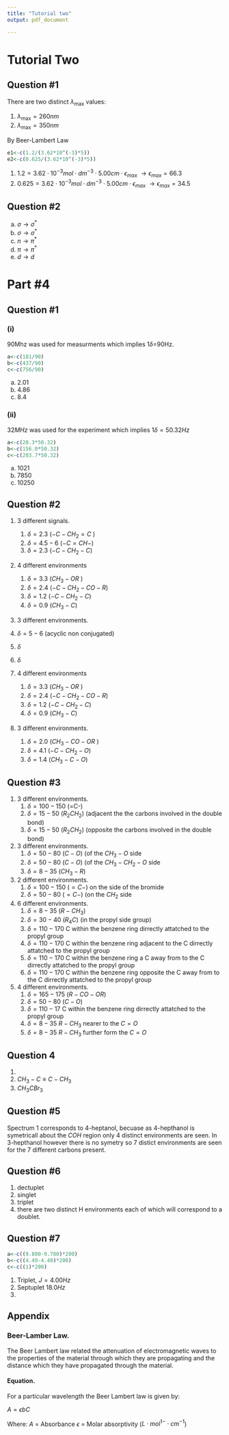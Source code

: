 ```yaml
---
title: "Tutorial two"
output: pdf_document

---
```


# Tutorial Two 

## Question #1

There are two distinct $\lambda_{\text{max}}$ values:\newline 

 #. $\lambda_\text{max}=260nm$
 #. $\lambda_\text{max}=350nm$

By Beer-Lambert Law\footnote{See appendix} 

```r
e1<-c(1.2/(3.62*10^(-3)*5))
e2<-c(0.625/(3.62*10^(-3)*5))
```


 #. $1.2=3.62\cdot 10^{-3}mol\cdot dm^{-3}\cdot 5.00cm\cdot\epsilon_{max}$\newline
    $\rightarrow \epsilon_{max}=66.3$
 #. $0.625=3.62\cdot 10^{-3}mol\cdot dm^{-3}\cdot 5.00cm\cdot\epsilon_{max}$\newline 
    $\rightarrow \epsilon_{max}=34.5$

## Question #2
a) $\sigma \rightarrow \sigma ^*$ \newline 
b) $\sigma \rightarrow \sigma ^*$ \newline 
c) $n\rightarrow \pi^*$ \newline 
d) $\pi \rightarrow \pi ^*$ \newline 
e) $d\rightarrow d$\newline 

# Part #4

## Question #1

### (i)
90Mhz was used for measurments which implies 1$\delta$=90Hz. 

```r
a<-c(181/90)
b<-c(437/90)
c<-c(756/90)

```

a) 2.01\newline 
b) 4.86\newline 
c) 8.4 \newline

### (ii)
$32MHz$ was used for the experiment which implies $1 \delta =50.32Hz$

```r
a<-c(20.3*50.32)
b<-c(156.0*50.32)
c<-c(203.7*50.32)

```
a) 1021\newline
b) 7850\newline 
c) 10250 \newline 

## Question #2
 #. 3 different signals.
    #. $\delta =2.3$ ($-C-CH_2=C$ )
    #. $\delta = 4.5-6$ ($-C=CH-$)
    #. $\delta =2.3$ ($-C-CH_2-C$)
 #. 4 different environments
    #. $\delta =3.3$ ($CH_3-OR$ )
    #. $\delta = 2.4$ ($-C-CH_2-CO-R$)
    #. $\delta =1.2$ ($-C-CH_2-C$)
    #. $\delta =0.9$ ($CH_3-C$)
 #. 3 different environments. 
   #. $\delta = 5-6$ (acyclic non conjugated) 
   #. $\delta$
   #. $\delta$ 
 
 #. 4 different environments
    #. $\delta =3.3$ ($CH_3-OR$ )
    #. $\delta = 2.4$ ($-C-CH_2-CO-R$)
    #. $\delta =1.2$ ($-C-CH_2-C$)
    #. $\delta =0.9$ ($CH_3-C$)
 #. 3 different environments. 
    #. $\delta =2.0$ ($CH_3-CO-OR$ )
    #. $\delta = 4.1$ ($-C-CH_2-O$)
    #. $\delta =1.4$ ($CH_3-C-O$)
    
## Question #3
 #. 3 different environments.     
    #. $\delta =100-150$ (=C-)
    #. $\delta = 15-50$ ($R_2CH_2$) (adjacent the the carbons involved in the double bond)
    #. $\delta = 15-50$ ($R_2CH_2$) (opposite the carbons involved in the double bond)
 #. 3 different environments. 
    #. $\delta = 50-80$ ($C-O$) (of the $CH_3-O$ side
    #. $\delta = 50-80$ ($C-O$) (of the $CH_3-CH_2-O$ side
    #. $\delta = 8-35$ ($CH_3-R$)
 #. 2 different environments. 
    #. $\delta = 100-150$ ($=C-$) on the side of the bromide
    #. $\delta = 50-80$ ($=C-$) (on the $CH_2$ side
 #. 6 different environments. 
    #. $\delta =8-35$ ($R-CH_3$) 
    #. $\delta = 30-40$ ($R_4C$) (in the propyl side group)
    #. $\delta = 110-170$ C within the benzene ring dirrectly attatched to the propyl group
    #. $\delta = 110-170$ C within the benzene ring adjacent to the C dirrectly attatched to the propyl group
    #. $\delta = 110-170$ C within the benzene ring a C away from to the C dirrectly attatched to the propyl group
    #. $\delta = 110-170$ C within the benzene ring opposite the C away from to the C dirrectly attatched to the propyl group
 #. 4 different environments. 
    #. $\delta =165-175$ ($R-CO-OR$) 
    #. $\delta = 50-80$ ($C-O$) 
    #. $\delta = 110-17$ C within the benzene ring dirrectly attatched to the propyl group
    #. $\delta = 8-35$ $R-CH_3$ nearer to the $C=O$
    #. $\delta = 8-35$ $R-CH_3$ further form the $C=O$
    
## Question 4
 #.
 #. $CH_3-C\equiv C-CH_3$
 #. $CH_3CBr_3$
 
 
## Question #5
Spectrum 1 corresponds to 4-heptanol, becuase as 4-hepthanol is symetricall about the $COH$ region only 4 distinct environments are seen. In 3-hepthanol however there is no symetry so 7 distict environments are seen for the 7 different carbons present. 
 
## Question #6
 #. dectuplet
 #. singlet
 #. triplet
 #. there are two distinct H environments each of which will correspond to a doublet. 
 
 
## Question #7
```r
a<-c((9.800-9.780)*200)
b<-c((4.49-4.40)*200)
c<-c((1)*200)
```

 #. Triplet, $J=4.00Hz$
 #. Septuplet $18.0Hz$
 #. 
 
 
    
\newpage

## Appendix 

### Beer-Lamber Law. 
The Beer Lambert law related the attenuation of electromagnetic waves to the properties of the material through which they are propagating and the distance which they have propagated through the material. 

#### Equation. 
For a particular wavelength the Beer Lambert law is given by:\newline 

$A=\epsilon bC$

Where: \newline 
 $A$ = Absorbance \newline 
$\epsilon$ = Molar absorptivity ($L\cdot mol^{1-}\cdot cm^{-1}$)\newline  



